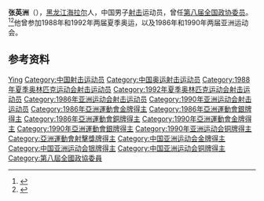 '''张英洲'''（{{bd|1962年|}}），[[黑龙江|黑龙江]][[海拉尔|海拉尔]]人，中国男子[[射击|射击]]运动员，曾任[[第八届全国政协委员|第八届全国政协委员]]。<ref>{{Cite book|title=历届全国政协委员人名辞典|author=|publisher=中国国际广播出版社|year=1996|isbn=9787507813746|location=北京|pages=286}}</ref><ref>{{Cite book|title=中华人民共和国职官志|author=何虎生, 李耀东, 向常福主编|publisher=中国社会出版社|year=2003|isbn=9787800883934|location=北京|pages=}}</ref>他曾参加1988年和1992年两届夏季奥运，以及1986年和1990年两届亚洲运动会。

== 参考资料 ==
{{reflist}}

{{Authority control}}
{{DEFAULTSORT:Zhang张}}
[[Category:张姓|Ying]]
[[Category:中国射击运动员|Category:中国射击运动员]]
[[Category:中国奥运射击运动员|Category:中国奥运射击运动员]]
[[Category:1988年夏季奥林匹克运动会射击运动员|Category:1988年夏季奥林匹克运动会射击运动员]]
[[Category:1992年夏季奥林匹克运动会射击运动员|Category:1992年夏季奥林匹克运动会射击运动员]]
[[Category:1986年亚洲运动会射击运动员|Category:1986年亚洲运动会射击运动员]]
[[Category:1990年亚洲运动会射击运动员|Category:1990年亚洲运动会射击运动员]]
[[Category:1986年亞洲運動會金牌得主|Category:1986年亞洲運動會金牌得主]]
[[Category:1986年亞洲運動會銀牌得主|Category:1986年亞洲運動會銀牌得主]]
[[Category:1986年亞洲運動會銅牌得主|Category:1986年亞洲運動會銅牌得主]]
[[Category:1990年亞洲運動會金牌得主|Category:1990年亞洲運動會金牌得主]]
[[Category:1990年亞洲運動會銀牌得主|Category:1990年亞洲運動會銀牌得主]]
[[Category:1990年亚洲运动会铜牌得主|Category:1990年亚洲运动会铜牌得主]]
[[Category:亞洲運動會射擊獎牌得主|Category:亞洲運動會射擊獎牌得主]]
[[Category:中国亚洲运动会金牌得主|Category:中国亚洲运动会金牌得主]]
[[Category:中国亚洲运动会银牌得主|Category:中国亚洲运动会银牌得主]]
[[Category:中国亚洲运动会铜牌得主|Category:中国亚洲运动会铜牌得主]]
[[Category:第八屆全國政協委員|Category:第八屆全國政協委員]]

{{中国人物小作品}}